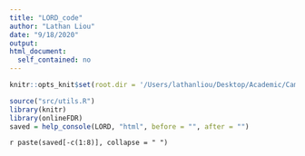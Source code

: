 ```yaml
---
title: "LORD_code"
author: "Lathan Liou"
date: "9/18/2020"
output: 
html_document:
  self_contained: no
---
```


```r
knitr::opts_knit$set(root.dir = '/Users/lathanliou/Desktop/Academic/Cambridge/BSU-job/onlineFDRShiny/man')
```

```r
source("src/utils.R")
library(knitr)
library(onlineFDR)
saved = help_console(LORD, "html", before = "", after = "")
```
 
`r paste(saved[-c(1:8)], collapse = " ")`